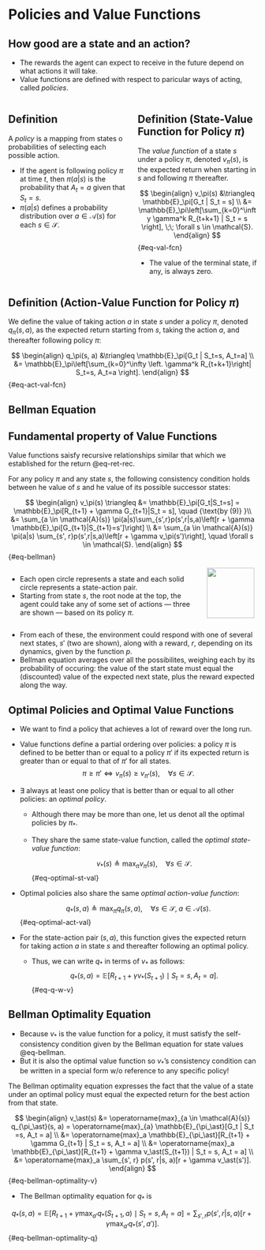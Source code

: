 # Policies and Value Functions

## How good are a state and an action? {.smaller}

* The rewards the agent can expect to receive in the future depend on what
actions it will take.
* Value functions are defined with respect to paricular ways of acting, called
_policies_.

:::: {.columns}

::: {.column width="50%"}

::: {.callout-tip icon=false}
## Definition
A _policy_ is a mapping from states o probabilities of selecting each possible
action.

* If the agent is following policy $\pi$ at time $t$, then $\pi(a|s)$ is
the probability that $A_t = a$ given that $S_t = s$.
* $\pi(a|s)$ defines a probability distribution over $a \in \mathcal{A}(s)$ for
each $s \in \mathcal{S}$.
:::
:::

::: {.column width="50%"}

::: {.callout-tip icon=false}
## Definition (State-Value Function for Policy $\pi$)
The _value function_ of a state $s$ under a policy $\pi$, denoted $v_\pi(s)$, is
the expected return when starting in $s$ and following $\pi$ thereafter.

$$ 
\begin{align}
v_\pi(s) &\triangleq \mathbb{E}_\pi[G_t | S_t = s] \\ 
&= \mathbb{E}_\pi\left[\sum_{k=0}^\infty \gamma^k R_{t+k+1} | S_t = s \right],
\;\; \forall s \in \mathcal{S}.
\end{align}
$$ {#eq-val-fcn}

* The value of the terminal state, if any, is always zero.
:::

:::

::::

::: {.callout-tip icon=false}
## Definition (Action-Value Function for Policy $\pi$)
We define the value of taking action $a$ in state $s$ under a policy $\pi$,
denoted $q_\pi(s, a)$, as the expected return starting from $s$, taking the
action $a$, and thereafter following policy $\pi$:

$$ 
\begin{align}
q_\pi(s, a) &\triangleq \mathbb{E}_\pi[G_t | S_t=s, A_t=a] \\
&= \mathbb{E}_\pi\left[\sum_{k=0}^\infty \left. \gamma^k R_{t+k+1}\right| S_t=s, 
A_t=a \right].
\end{align}
$$ {#eq-act-val-fcn}
:::


## Bellman Equation {.smaller}

::: {.callout-important icon=false}
## Fundamental property of Value Functions
Value functions saisfy recursive relationships similar that which we established
for the return @eq-ret-rec.

For any policy $\pi$ and any state $s$, the following consistency condition
holds between he value of $s$ and he value of its possible successor states:

$$
\begin{align}
v_\pi(s) \triangleq &= \mathbb{E}_\pi[G_t|S_t=s] = \mathbb{E}_\pi[R_{t+1} +
\gamma G_{t+1}|S_t = s], \quad {\text{by (9)} }\\
&= \sum_{a \in \mathcal{A}(s)} \pi(a|s)\sum_{s',r}p(s',r|s,a)\left[r + \gamma
\mathbb{E}_\pi[G_{t+1}|S_{t+1}=s']\right] \\
&= \sum_{a \in \mathcal{A}(s)} \pi(a|s) \sum_{s', r}p(s',r|s,a)\left[r + \gamma
v_\pi(s')\right],
\quad \forall s \in \mathcal{S}.
\end{align}
$$ {#eq-bellman}
:::

:::: {.columns}

::: {.column width="78%"}
* Each open circle represents a state and each solid circle represents a
state-action pair.
* Starting from state $s$, the root node at the top, the agent could take any of
some set of actions &mdash; three are shown &mdash; based on its policy $\pi$.
:::

::: {.column width="22%"}
<center>
<img src="contents/assets/backup.png" width="95%" /img>
</center>
:::

::::
* From each of these, the environment could respond with one of several next
states, $s'$ (two are shown), along with a reward, $r$, depending on its
dynamics, given by the function $p$.
* Bellman equation averages over all the possibilites, weighing each by its
probability of occuring: the value of the start state must equal the
(discounted) value of the expected next state, plus the reward expected along
the way.


## <span style="font-size:99%"> Optimal Policies and Optimal Value Functions </span> {.smaller}

* We want to find a policy that achieves a lot of reward over the long run.
* Value functions define a partial ordering over policies: a policy $\pi$ is
defined to be better than or equal to a policy $\pi'$ if its expected return is
greater than or equal to that of $\pi'$ for all states.
  $$ \pi \geq \pi' \Longleftrightarrow v_{\pi}(s) \geq v_{\pi'}(s), \quad
  \forall s \in \mathcal{S}. $$
* $\exists$ always at least one policy that is better than or equal to all other
policies: an _optimal policy_.
  - Although there may be more than one, let us denot all the optimal policies
    by $\pi_\ast$.
  - They share the same state-value function, called the _optimal state-value
    function_: 

    $$ v_\ast(s) \triangleq \operatorname{max}_\pi v_{\pi}(s), \quad
    \forall s \in \mathcal{S}. $$ {#eq-optimal-st-val}
* Optimal policies also share the same _optimal action-value function_:

    $$ q_\ast(s, a) \triangleq \operatorname{max}_\pi q_{\pi}(s, a), \quad
    \forall s \in \mathcal{S}, \; a \in \mathcal{A}(s). $$ {#eq-optimal-act-val}

* For the state-action pair $(s,a)$, this function gives the expected return for
taking action $a$ in state $s$ and thereafter following an optimal policy.
  - Thus, we can write $q_\ast$ in terms of $v_\ast$ as follows:
$$ q_\ast (s, a) = \mathbb{E}[R_{t+1} + \gamma v_\ast(S_{t+1}) \mid S_t = s, A_t =
a]. $$ {#eq-q-w-v}


## Bellman Optimality Equation {.smaller}

* Because $v_\ast$ is the value function for a policy, it must satisfy the
self-consistency condition given by the Bellman equation for state values @eq-bellman.
* But it is also the optimal value function so $v_\ast$'s consistency condition
can be written in a special form w/o reference to any specific policy!

::: {.callout-tip appearance="minimal"}
The Bellman optimality equation expresses the fact that the value of a state
under an optimal policy must equal the expected return for the best action from
that state.
:::

$$
\begin{align}
v_\ast(s) &= \operatorname{max}_{a \in \mathcal{A}(s)} q_{\pi_\ast}(s, a) =
\operatorname{max}_{a} \mathbb{E}_{\pi_\ast}[G_t | S_t =s, A_t = a] \\
&= \operatorname{max}_a \mathbb{E}_{\pi_\ast}[R_{t+1} + \gamma G_{t+1} | S_t =
s, A_t = a] \\
&= \operatorname{max}_a \mathbb{E}_{\pi_\ast}[R_{t+1} + \gamma v_\ast(S_{t+1}) | S_t =
s, A_t = a] \\
&= \operatorname{max}_a \sum_{s', r} p(s', r|s, a)[r + \gamma v_\ast(s')].
\end{align}
$$ {#eq-bellman-optimality-v}

* The Bellman optimality equation for $q_\ast$ is

$$
q_\ast(s, a) = \mathbb{E}\left[R_{t+1} + \gamma \operatorname{max}_{a'}
q_\ast(S_{t+1}, a) \mid S_t = s, A_t = a\right] = \sum_{s', r} p(s', r|s, a) 
\left[ r+ \gamma \operatorname{max}_{a'} q_\ast (s', a') \right].
$$ {#eq-bellman-optimality-q}
